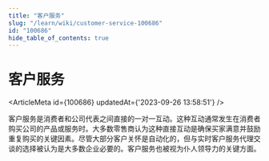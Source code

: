 ```yaml
---
title: "客户服务"
slug: "/learn/wiki/customer-service-100686"
id: "100686"
hide_table_of_contents: true
---
```



# 客户服务

<ArticleMeta id={100686} updatedAt={'2023-09-26 13:58:51'} />
<div className='border-solid border-b border-t-0 my-4 border-[var(--ifm-color-gray-300)]' />

客户服务是消费者和公司代表之间直接的一对一互动。这种互动通常发生在消费者购买公司的产品或服务时。大多数零售商认为这种直接互动是确保买家满意并鼓励重复购买的关键因素。尽管大部分客户关怀是自动化的，但与实时客户服务代理交谈的选择被认为是大多数企业必要的。客户服务也被视为仆人领导力的关键方面。
